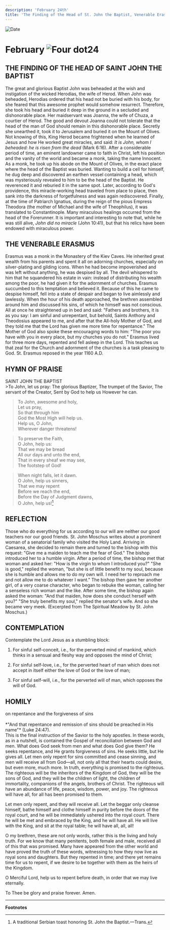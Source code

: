 ```yaml
---
description: 'February 24th'
title: 'The Finding of the Head of St. John the Baptist, Venerable Erasmus'
---
```


<RunningHead />
<Image src="/title-imprint.png" height={68} width={50} alt="Date" className="title-imprint"/>

# <div id="date">February <Image className="four-dot" src="/four-dot.png" height={15} width={15} alt="Four dot" />24</div>

## THE FINDING OF THE HEAD OF SAINT JOHN THE BAPTIST

The great and glorious Baptist John was beheaded at the wish and instigation of the wicked Herodias, the wife of Herod. When John was beheaded, Herodias ordered that his head not be buried with his body, for she feared that this awesome prophet would somehow resurrect. Therefore, she took his head and buried it deep in the ground in a secluded and dishonorable place. Her maidservant was Joanna, the wife of Chuza, a courtier of Herod. The good and devout Joanna could not tolerate that the head of the man of God should remain in this dishonorable place. Secretly she unearthed it, took it to Jerusalem and buried it on the Mount of Olives. Not knowing of this, King Herod became frightened when he learned of Jesus and how He worked great miracles, and said: *It is John, whom I beheaded: he is risen from the dead* (Mark 6:16). After a considerable period of time, an eminent landowner came to faith in Christ, left his position and the vanity of the world and became a monk, taking the name Innocent. As a monk, he took up his abode on the Mount of Olives, in the exact place where the head of the Baptist was buried. Wanting to build a cell for himself, he dug deep and discovered an earthen vessel containing a head, which was mysteriously revealed to him to be the head of the Baptist. He reverenced it and reburied it in the same spot. Later, according to God's providence, this miracle-working head traveled from place to place, then sank into the darkness of forgetfulness and was again rediscovered. Finally, at the time of Patriarch Ignatius, during the reign of the pious Empress Theodora (the mother of Michael and the wife of Theophilus), it was translated to Constantinople. Many miraculous healings occurred from the head of the Forerunner. It is important and interesting to note that, while he was still alive, *John did no miracle* (John 10:41), but that his relics have been endowed with miraculous power.

## THE VENERABLE ERASMUS

Erasmus was a monk in the Monastery of the Kiev Caves. He inherited great wealth from his parents and spent it all on adorning churches, especially on silver-plating and gilding icons. When he had become impoverished and was left without anything, he was despised by all. The devil whispered to him that he squandered his estate in vain: instead of distributing his wealth among the poor, he had given it for the adornment of churches. Erasmus succumbed to this temptation and believed it. Because of this he came to despise himself, fell into a state of despair and began to live aimlessly and lawlessly. When the hour of his death approached, the brethren assembled around him and discussed his sins, of which he himself was not conscious. All at once he straightened up in bed and said: "Fathers and brothers, it is as you say: I am sinful and unrepentant, but behold, Saints Anthony and Theodosius appeared to me, and after that the All-holy Mother of God, and they told me that the Lord has given me more time for repentance." The Mother of God also spoke these encouraging words to him: "The poor you have with you in every place, but my churches you do not." Erasmus lived for three more days, repented and fell asleep in the Lord. This teaches us that zeal for the Church and adornment of the churches is a task pleasing to God. St. Erasmus reposed in the year 1160 A.D.


## HYMN OF PRAISE
<div style={{textAlign:'center', color:'crimson', fontWeight:'bold'}}>
SAINT JOHN THE BAPTIST
</div>
>To John, let us pray:  
The glorious Baptizer,  
The trumpet of the Savior,  
The servant of the Creator,  
Sent by God to help us  
However he can.  

>To John, awesome and holy,  
Let us pray,  
So that through him  
God the Most High will help us.  
Help us, O John,  
Wherever danger threatens!  

>To preserve the Faith,  
O John, help us:  
That we may be bread  
All our days and unto the end,  
That in every sheaf we may see,  
The footstep of God!  

>When night falls, let it dawn.  
O John, help us sinners,  
That we may repent  
Before we reach the end,  
Before the Day of Judgment dawns,  
O John, help us![^1]  


## REFLECTION

Those who do everything for us according to our will are neither our good teachers nor our good friends. St. John Moschus writes about a prominent woman of a senatorial family who visited the Holy Land. Arriving in Caesarea, she decided to remain there and turned to the bishop with this request: "Give me a maiden to teach me the fear of God." The bishop introduced her to a humble virgin. After a period of time, the bishop met that woman and asked her: "How is the virgin to whom I introduced you?" "She is good," replied the woman, "but she is of little benefit to my soul, because she is humble and allows me to do my own will. I need her to reproach me and not allow me to do whatever I want." The bishop then gave her another girl, of a very coarse character, who began to rebuke the woman, calling her a senseless rich woman and the like. After some time, the bishop again asked the woman: "And that maiden, how does she conduct herself with you?" "She truly benefits my soul," replied the senator's wife. And so she became very meek. (Excerpted from The Spiritual Meadow by St. John Moschus.) 


## CONTEMPLATION

Contemplate the Lord Jesus as a stumbling block:

1. For sinful self-conceit, i.e., for the perverted mind of mankind, which thinks in a sensual and fleshy way and opposes the mind of Christ;

2. For sinful self-love, i.e., for the perverted heart of man which does not accept in itself either the love of God or the love of man;

3. For sinful self-will, i.e., for the perverted will of man, which opposes the will of God.



## HOMILY
<div style={{textAlign:'center', color:'crimson', fontWeight:'bold'}}>
on repentance and the forgiveness of sins
</div><br />
<div style={{textAlign:'right'}}>
*"And that repentance and remission of sins should be preached in His name"* (Luke 24:47).
</div>
This is the final instruction of the Savior to the holy apostles. In these words, as in a nutshell, is contained the Gospel of reconciliation between God and men. What does God seek from men and what does God give them? He seeks repentance, and He grants forgiveness of sins. He seeks little, but He gives all. Let men only repent for sins committed and cease sinning, and men will receive all from God—all, not only all that their hearts could desire, but even more, much more. In truth, everything is promised to the righteous. The righteous will be the inheritors of the Kingdom of God, they will be the sons of God, and they will be the children of light, the children of immortality, companions of the angels, brothers of Christ. The righteous will have an abundance of life, peace, wisdom, power, and joy. The righteous will have all, for all has been promised to them.

Let men only repent, and they will receive all. Let the beggar only cleanse himself, bathe himself and clothe himself in purity before the doors of the royal court, and he will be immediately ushered into the royal court. There he will be met and embraced by the King, and he will have all. He will live with the King, and sit at the royal table; he will have all, all, all!

O my brethren, these are not only words, rather this is the living and holy truth. For we know that many penitents, both female and male, received all of this that was promised. Many have appeared from the other world and have proved the truth of these words, witnessing to how they now live as royal sons and daughters. But they repented in time; and there yet remains time for us to repent, if we desire to be together with them as the heirs of the Kingdom.

O Merciful Lord, help us to repent before death, in order that we may live eternally.

To Thee be glory and praise forever. Amen.

---
**Footnotes**

[^1]: A traditional Serbian toast honoring St. John the Baptist.—Trans.
